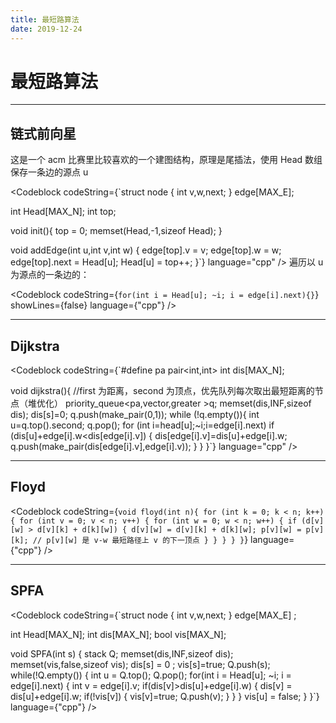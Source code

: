 ```yaml
---
title: 最短路算法
date: 2019-12-24
---
```


# 最短路算法

---

## 链式前向星

这是一个 acm 比赛里比较喜欢的一个建图结构，原理是尾插法，使用 Head 数组保存一条边的源点 u

<Codeblock
  codeString={`struct node {
    int v,w,next;
} edge[MAX_E];
  
  int Head[MAX_N];
  int top;
  
  void init(){
      top = 0;
      memset(Head,-1,sizeof Head);
  }
  
  void addEdge(int u,int v,int w) {
      edge[top].v = v;
      edge[top].w = w;
      edge[top].next = Head[u];
      Head[u] = top++;
  }`}
  language="cpp"
/>
遍历以 u 为源点的一条边的：

<Codeblock
  codeString={`for(int i = Head[u]; ~i; i = edge[i].next){}`}
  showLines={false}
  language={"cpp"}
/>

---

## Dijkstra

<Codeblock
  codeString={`#define pa pair<int,int>
int dis[MAX_N];

void dijkstra(){
    //first 为距离，second 为顶点，优先队列每次取出最短距离的节点（堆优化）
    priority_queue<pa,vector<pa>,greater<pa> >q;
    memset(dis,INF,sizeof dis);
    dis[s]=0;
    q.push(make_pair(0,1));
    while (!q.empty()){
        int u=q.top().second; q.pop();
        for (int i=head[u];~i;i=edge[i].next)
            if (dis[u]+edge[i].w<dis[edge[i].v])
            {
                dis[edge[i].v]=dis[u]+edge[i].w;
                q.push(make_pair(dis[edge[i].v],edge[i].v));
            }
    }
}`}
  language="cpp"
/>

---

## Floyd

<Codeblock
  codeString={`void floyd(int n){
for (int k = 0; k < n; k++) {
    for (int v = 0; v < n; v++) {
        for (int w = 0; w < n; w++) {
            if (d[v][w] > d[v][k] + d[k][w]) {
                d[v][w] = d[v][k] + d[k][w];
                p[v][w] = p[v][k]; // p[v][w] 是 v-w 最短路径上 v 的下一顶点
            }
        }
    }
}
}`}
language={"cpp"}
/>

---

## SPFA

<Codeblock
  codeString={`struct node {
int v,w,next;
} edge[MAX_E] ;

int Head[MAX_N];
int dis[MAX_N];
bool vis[MAX_N];

void SPFA(int s) {
    stack<int> Q;
    memset(dis,INF,sizeof dis);
    memset(vis,false,sizeof vis);
    dis[s] = 0 ; vis[s]=true;
    Q.push(s);
    while(!Q.empty()) {
        int u = Q.top(); Q.pop();
        for(int i = Head[u]; ~i; i = edge[i].next) {
            int v = edge[i].v;
            if(dis[v]>dis[u]+edge[i].w) {
                dis[v] = dis[u]+edge[i].w;
                if(!vis[v]) {
                    vis[v]=true;
                    Q.push(v);
                }
            }
        }
        vis[u] = false;
    }
}`}
  language={"cpp"}
/>
